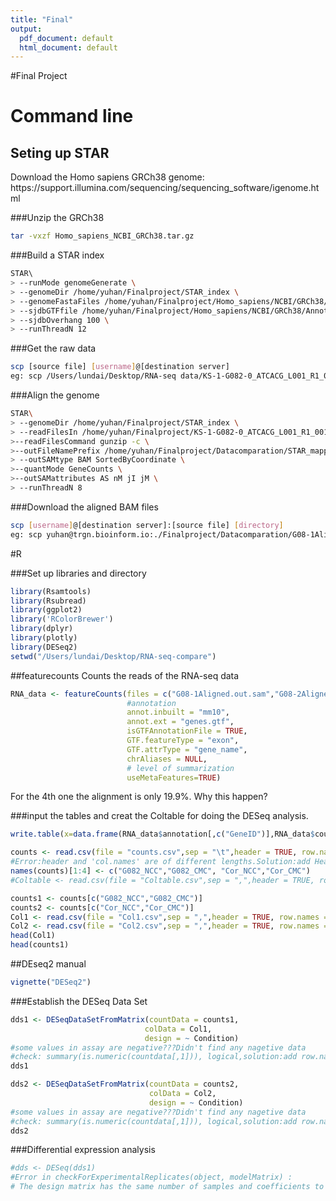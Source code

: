 ```yaml
---
title: "Final"
output:
  pdf_document: default
  html_document: default
---
```


#Final Project

# Command line

## Seting up STAR
Download the Homo sapiens GRCh38 genome: 
https://support.illumina.com/sequencing/sequencing_software/igenome.html

###Unzip the GRCh38 
```bash
tar -vxzf Homo_sapiens_NCBI_GRCh38.tar.gz
```

###Build a STAR index
```bash
STAR\ 
> --runMode genomeGenerate \
> --genomeDir /home/yuhan/Finalproject/STAR_index \
> --genomeFastaFiles /home/yuhan/Finalproject/Homo_sapiens/NCBI/GRCh38/Sequence/WholeGenomeFasta/genome.fa \
> --sjdbGTFfile /home/yuhan/Finalproject/Homo_sapiens/NCBI/GRCh38/Annotation/Genes/genes.gtf \
> --sjdbOverhang 100 \
> --runThreadN 12
```

###Get the raw data
```bash
scp [source file] [username]@[destination server]
eg: scp /Users/lundai/Desktop/RNA-seq data/KS-1-G082-0_ATCACG_L001_R1_001.fastq.gz yuhan@trgn.bioinform.io:./Finalproject/
```

###Align the genome
```bash
STAR\
> --genomeDir /home/yuhan/Finalproject/STAR_index \
> --readFilesIn /home/yuhan/Finalproject/KS-1-G082-0_ATCACG_L001_R1_001.fastq.gz \
>--readFilesCommand gunzip -c \
>--outFileNamePrefix /home/yuhan/Finalproject/Datacomparation/STAR_mapping/G08-2 \
> --outSAMtype BAM SortedByCoordinate \
>--quantMode GeneCounts \
>--outSAMattributes AS nM jI jM \
> --runThreadN 8
```

###Download the aligned BAM files
```bash
scp [username]@[destination server]:[source file] [directory]
eg: scp yuhan@trgn.bioinform.io:./Finalproject/Datacomparation/G08-1Aligned.out.sam /Users/lundai/Desktop/RNA-seq-compare
```

#R

###Set up libraries and directory
```r
library(Rsamtools)
library(Rsubread)
library(ggplot2)
library('RColorBrewer')
library(dplyr)
library(plotly)
library(DESeq2)
setwd("/Users/lundai/Desktop/RNA-seq-compare")
```

##featurecounts
Counts the reads of the RNA-seq data
```r
RNA_data <- featureCounts(files = c("G08-1Aligned.out.sam","G08-2Aligned.sortedByCoord.out.bam","G08-corr-3Aligned.sortedByCoord.out.bam","G08-corr-4Aligned.sortedByCoord.out.bam"),
                          #annotation
                          annot.inbuilt = "mm10",
                          annot.ext = "genes.gtf",
                          isGTFAnnotationFile = TRUE, 
                          GTF.featureType = "exon",
                          GTF.attrType = "gene_name",
                          chrAliases = NULL,
                          # level of summarization
                          useMetaFeatures=TRUE)
```

For the 4th one the alignment is only 19.9%. Why this happen? 

###input the tables and creat the Coltable for doing the DESeq analysis.
```r
write.table(x=data.frame(RNA_data$annotation[,c("GeneID")],RNA_data$counts,stringsAsFactors=FALSE),file="counts.csv",quote=FALSE,sep="\t",row.names=FALSE)

counts <- read.csv(file = "counts.csv",sep = "\t",header = TRUE, row.names = 1)
#Error:header and 'col.names' are of different lengths.Solution:add Header=TRUE
names(counts)[1:4] <- c("G082_NCC","G082_CMC", "Cor_NCC","Cor_CMC")
#Coltable <- read.csv(file = "Coltable.csv",sep = ",",header = TRUE, row.names = 1)

counts1 <- counts[c("G082_NCC","G082_CMC")]
counts2 <- counts[c("Cor_NCC","Cor_CMC")]
Col1 <- read.csv(file = "Col1.csv",sep = ",",header = TRUE, row.names = 1)
Col2 <- read.csv(file = "Col2.csv",sep = ",",header = TRUE, row.names = 1)
head(Col1)
head(counts1)
```

##DEseq2 
manual
```r
vignette("DESeq2")
```

###Establish the DESeq Data Set
```r
dds1 <- DESeqDataSetFromMatrix(countData = counts1,
                              colData = Col1,
                              design = ~ Condition)
#some values in assay are negative???Didn't find any nagetive data
#check: summary(is.numeric(countdata[,1])), logical,solution:add row.name=1
dds1

dds2 <- DESeqDataSetFromMatrix(countData = counts2,
                               colData = Col2,
                               design = ~ Condition)
#some values in assay are negative???Didn't find any nagetive data
#check: summary(is.numeric(countdata[,1])), logical,solution:add row.name=1
dds2
```

###Differential expression analysis
```r
#dds <- DESeq(dds1)
#Error in checkForExperimentalReplicates(object, modelMatrix) : 
# The design matrix has the same number of samples and coefficients to fit,so estimation of dispersion is not possible. Treating samples as replicates was deprecated in v1.20 and no longer supported since v1.22.

```

